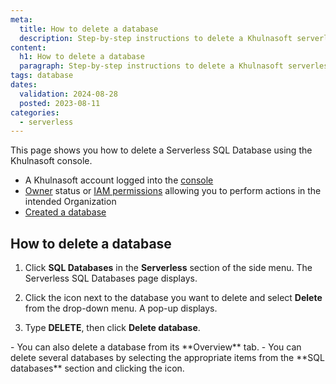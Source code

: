 ```yaml
---
meta:
  title: How to delete a database
  description: Step-by-step instructions to delete a Khulnasoft serverless SQL database.
content:
  h1: How to delete a database
  paragraph: Step-by-step instructions to delete a Khulnasoft serverless SQL database.
tags: database
dates:
  validation: 2024-08-28
  posted: 2023-08-11
categories:
  - serverless
---
```


This page shows you how to delete a Serverless SQL Database using the Khulnasoft console.

<Macro id="requirements" />

- A Khulnasoft account logged into the [console](https://console.khulnasoft.com)
- [Owner](/identity-and-access-management/iam/concepts/#owner) status or [IAM permissions](/identity-and-access-management/iam/concepts/#permission) allowing you to perform actions in the intended Organization
- [Created a database](/serverless/sql-databases/how-to/create-a-database/)

## How to delete a database

1. Click **SQL Databases** in the **Serverless** section of the side menu. The Serverless SQL Databases page displays.

2. Click the <Icon name="more" /> icon next to the database you want to delete and select **Delete** from the drop-down menu. A pop-up displays.

3. Type **DELETE**, then click **Delete database**.

<Message type="tip">
    - You can also delete a database from its **Overview** tab.
    - You can delete several databases by selecting the appropriate items from the **SQL databases** section and clicking the <Icon mane="delete" /> icon.
</Message>


